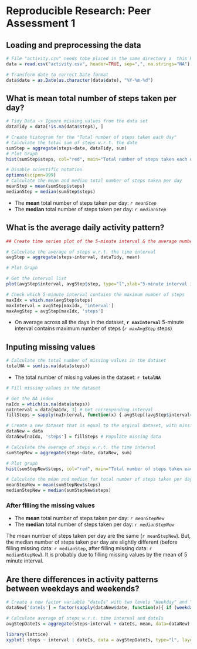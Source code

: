 # Reproducible Research: Peer Assessment 1

## Loading and preprocessing the data

```r

# File "activity.csv" needs tobe placed in the same directory a  this Rmarkdown file  
data = read.csv("activity.csv", header=TRUE, sep=",", na.strings="NA")

# Transform date to correct Date format
data$date = as.Date(as.character(data$date), "%Y-%m-%d")

```
## What is mean total number of steps taken per day?

```r
# Tidy Data -> Ignore missing values from the data set
dataTidy = data[!is.na(data$steps), ]

# Create histogram for the "Total number of steps taken each day"
# Calculate the total sum of steps w.r.t. the date
sumStep = aggregate(steps~date, dataTidy, sum)
# Plot Graph
hist(sumStep$steps, col="red", main="Total number of steps taken each day", xlab="Steps Per Day")

# Disable scientific notation
options(scipen=999)
# Calculate the mean and median total number of steps taken per day
meanStep = mean(sumStep$steps)
medianStep = median(sumStep$steps)

```
* The __mean__ total number of steps taken per day: _`r meanStep`_
* The __median__ total number of steps taken per day: _`r medianStep`_

## What is the average daily activity pattern?

``` r
## Create time series plot of the 5-minute interval & the average number of steps taken

# Calculate the average of steps w.r.t. the time interval
avgStep = aggregate(steps~interval, dataTidy, mean)

# Plot Graph

# Get the interval list
plot(avgStep$interval, avgStep$step, type="l",xlab="5-minute interval identifiers", ylab="Steps", main="Average number of steps across all days")

# Check which 5-minute interval contains the maximum number of steps
maxIdx = which.max(avgStep$steps)
maxInterval = avgStep[maxIdx, 'interval']
maxAvgStep = avgStep[maxIdx, 'steps']

```
* On average across all the days in the dataset, __`r maxInterval`__ 5-minute interval contains maximum number of steps (_`r maxAvgStep`_ steps)

## Inputing missing values
``` r
# Calculate the total number of missing values in the dataset
totalNA = sum(is.na(data$steps))

```
* The total number of missing values in the dataset: __`r totalNA`__

 

``` r

# Fill missing values in the dataset  

# Get the NA index 
naIdx = which(is.na(data$steps))
naInterval = data[naIdx, 3] # Get corresponding interval
fillSteps = sapply(naInterval, function(x) { avgStep[(avgStep$interval==x), 2]})

# Create a new dataset that is equal to the orginal dataset, with missing data populated
dataNew = data
dataNew[naIdx, 'steps'] = fillSteps # Populate missing data

# Calculate the average of steps w.r.t. the time interval
sumStepNew = aggregate(steps~date, dataNew, sum)

# Plot graph
hist(sumStepNew$steps, col="red", main="Total number of steps taken each day \n (new dataset filled missing data)", xlab="Total Number of Steps")

# Calculate the mean and median for total number of steps taken per day
meanStepNew = mean(sumStepNew$steps)
medianStepNew = median(sumStepNew$steps)
```

### After filling the missing values
* The __mean__ total number of steps taken per day: _`r meanStepNew`_
* The __median__ total number of steps taken per day: _`r medianStepNew`_

The mean number of steps taken per day are the same (`r meanStepNew`). 
But, the median number of steps taken per day are slightly different (before filling missing data: `r medianStep`, after filling missing data: `r medianStepNew`). It is probably due to filling missing values by the mean of 5 minute interval.



## Are there differences in activity patterns between weekdays and weekends?

```r
# Create a new factor variable "dateIs" with two levels "Weekday" and "weekend"
dataNew['dateIs'] = factor(sapply(dataNew$date, function(x){ if (weekdays(x) == "Sunday" | weekdays(x) == "Saturday") { "weekend" } else { "weekday"} }))

# Calculate average of steps w.r.t. time interval and dateIs
avgStepDateIs = aggregate(steps~interval + dateIs, mean, data=dataNew)

library(lattice)
xyplot( steps ~ interval | dateIs, data = avgStepDateIs, type="l", layout=c(1,2), xlab="Interval", ylab="Number of steps")

```